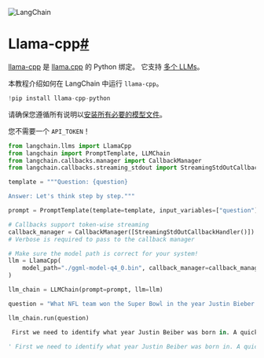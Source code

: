 

<Head>
  <script>
    {
      `(function() {
         var _hmt = _hmt || [];
(function() {
  var hm = document.createElement("script");
  hm.src = "https://hm.baidu.com/hm.js?e60fb290e204e04c5cb6f79b0ac1e697";
  var s = document.getElementsByTagName("script")[0]; 
  s.parentNode.insertBefore(hm, s);
})();
       })();`
    }
  </script>
</Head>

![LangChain](https://pica.zhimg.com/50/v2-56e8bbb52aa271012541c1fe1ceb11a2_r.gif)





Llama-cpp[#](#llama-cpp "此标题的永久链接")
===================================

[llama-cpp](https://github.com/abetlen/llama-cpp-python) 是 [llama.cpp](https://github.com/ggerganov/llama.cpp) 的 Python 绑定。
它支持 [多个 LLMs](https://github.com/ggerganov/llama.cpp)。

本教程介绍如何在 LangChain 中运行 `llama-cpp`。

```python
!pip install llama-cpp-python

```

请确保您遵循所有说明以[安装所有必要的模型文件](https://github.com/ggerganov/llama.cpp)。

您不需要一个 `API_TOKEN`！

```python
from langchain.llms import LlamaCpp
from langchain import PromptTemplate, LLMChain
from langchain.callbacks.manager import CallbackManager
from langchain.callbacks.streaming_stdout import StreamingStdOutCallbackHandler

```

```python
template = """Question: {question}

Answer: Let's think step by step."""

prompt = PromptTemplate(template=template, input_variables=["question"])

```

```python
# Callbacks support token-wise streaming
callback_manager = CallbackManager([StreamingStdOutCallbackHandler()])
# Verbose is required to pass to the callback manager

# Make sure the model path is correct for your system!
llm = LlamaCpp(
    model_path="./ggml-model-q4_0.bin", callback_manager=callback_manager, verbose=True
)

```

```python
llm_chain = LLMChain(prompt=prompt, llm=llm)

```

```python
question = "What NFL team won the Super Bowl in the year Justin Bieber was born?"

llm_chain.run(question)

```

```python
 First we need to identify what year Justin Beiber was born in. A quick google search reveals that he was born on March 1st, 1994. Now we know when the Super Bowl was played in, so we can look up which NFL team won it. The NFL Superbowl of the year 1994 was won by the San Francisco 49ers against the San Diego Chargers.

```

```python
' First we need to identify what year Justin Beiber was born in. A quick google search reveals that he was born on March 1st, 1994. Now we know when the Super Bowl was played in, so we can look up which NFL team won it. The NFL Superbowl of the year 1994 was won by the San Francisco 49ers against the San Diego Chargers.'

```

